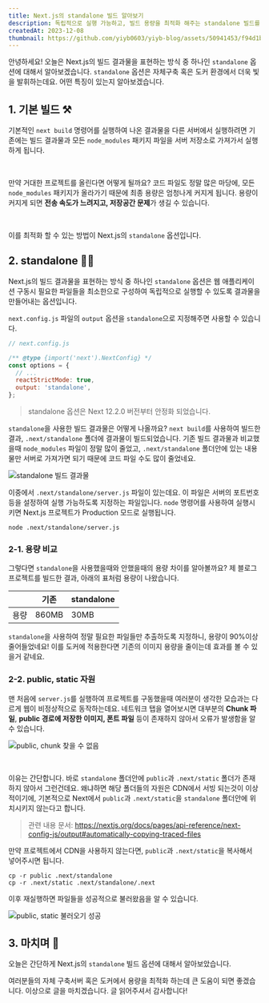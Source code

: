 ```yaml
---
title: Next.js의 standalone 빌드 알아보기
description: 독립적으로 실행 가능하고, 빌드 용량을 최적화 해주는 standalone 빌드를 알아봅시다.
createdAt: 2023-12-08
thumbnail: https://github.com/yiyb0603/yiyb-blog/assets/50941453/f94d1be6-d69e-42f6-b3a8-e1d2678121eb
---
```


안녕하세요! 오늘은 Next.js의 빌드 결과물을 표현하는 방식 중 하나인 `standalone` 옵션에 대해서 알아보겠습니다. `standalone` 옵션은 자체구축 혹은 도커 환경에서 더욱 빛을 발휘하는데요. 어떤 특징이 있는지 알아보겠습니다.

## 1. 기본 빌드 ⚒️

기본적인 `next build` 명령어를 실행하여 나온 결과물을 다른 서버에서 실행하려면 기존에는 빌드 결과물과 모든 `node_modules` 패키지 파일을 서버 저장소로 가져가서 실행하게 됩니다.

<br />

만약 거대한 프로젝트를 올린다면 어떻게 될까요? 코드 파일도 정말 많은 마당에, 모든 `node_modules` 패키지가 올라가기 때문에 최종 용량은 엄청나게 커지게 됩니다. 용량이 커지게 되면 **전송 속도가 느려지고, 저장공간 문제**가 생길 수 있습니다.

<br />

이를 최적화 할 수 있는 방법이 Next.js의 `standalone` 옵션입니다.

## 2. standalone 👩‍🚀

Next.js의 빌드 결과물을 표현하는 방식 중 하나인 `standalone` 옵션은 웹 애플리케이션 구동시 필요한 파일들을 최소한으로 구성하여 독립적으로 실행할 수 있도록 결과물을 만들어내는 옵션입니다.

`next.config.js` 파일의 `output` 옵션을 `standalone`으로 지정해주면 사용할 수 있습니다.

```javascript
// next.config.js

/** @type {import('next').NextConfig} */
const options = {
  // ...
  reactStrictMode: true,
  output: 'standalone',
};
```

> standalone 옵션은 Next 12.2.0 버전부터 안정화 되었습니다.

`standalone`을 사용한 빌드 결과물은 어떻게 나올까요? `next build`를 사용하여 빌드한 결과, `.next/standalone` 폴더에 결과물이 빌드되었습니다. 기존 빌드 결과물과 비교했을때 `node_modules` 파일이 정말 많이 줄었고, `.next/standalone` 폴더안에 있는 내용물만 서버로 가져가면 되기 때문에 코드 파일 수도 많이 줄었네요.

![standalone 빌드 결과물](https://github.com/yiyb0603/yiyb-blog/assets/50941453/60ba4d7d-d85d-495e-8f14-ad807697541b)

이중에서 `.next/standalone/server.js` 파일이 있는데요. 이 파일은 서버의 포트번호 등을 설정하여 실행 가능하도록 지정하는 파일입니다. `node` 명령어를 사용하여 실행시키면 Next.js 프로젝트가 Production 모드로 실행됩니다.

```terminal
node .next/standalone/server.js
```

### 2-1. 용량 비교

그렇다면 `standalone`을 사용했을때와 안했을때의 용량 차이를 알아볼까요? 제 블로그 프로젝트를 빌드한 결과, 아래의 표처럼 용량이 나왔습니다.

|      | 기존  | standalone |
| ---- | ----- | ---------- |
| 용량 | 860MB | 30MB       |

`standalone`을 사용하여 정말 필요한 파일들만 추출하도록 지정하니, 용량이 90%이상 줄어들었네요! 이를 도커에 적용한다면 기존의 이미지 용량을 줄이는데 효과를 볼 수 있을거 같네요.

### 2-2. public, static 자원

맨 처음에 `server.js`를 실행하여 프로젝트를 구동했을때 여러분이 생각한 모습과는 다르게 웹이 비정상적으로 동작하는데요. 네트워크 탭을 열어보시면 대부분의 **Chunk 파일**, **public 경로에 저장한 이미지, 폰트 파일** 등이 존재하지 않아서 오류가 발생함을 알 수 있습니다.

![public, chunk 찾을 수 없음](https://github.com/yiyb0603/yiyb-blog/assets/50941453/bb1ac7ba-4a59-45b6-a522-1ebac3e0f440)

<br />

이유는 간단합니다. 바로 `standalone` 폴더안에 `public`과 `.next/static` 폴더가 존재하지 않아서 그런건데요. 왜냐하면 해당 폴더들의 자원은 CDN에서 서빙 되는것이 이상적이기에, 기본적으로 Next에서 `public`과 `.next/static`을 `standalone` 폴더안에 위치시키지 않는다고 합니다.

> 관련 내용 문서: https://nextjs.org/docs/pages/api-reference/next-config-js/output#automatically-copying-traced-files

만약 프로젝트에서 CDN을 사용하지 않는다면, `public`과 `.next/static`을 복사해서 넣어주시면 됩니다.

```terminal
cp -r public .next/standalone
cp -r .next/static .next/standalone/.next
```

이후 재실행하면 파일들을 성공적으로 불러왔음을 알 수 있습니다.

![public, static 불러오기 성공](https://github.com/yiyb0603/yiyb-blog/assets/50941453/6780a981-f6cb-40a7-ae5b-9f43428846c0)

## 3. 마치며 📌

오늘은 간단하게 Next.js의 `standalone` 빌드 옵션에 대해서 알아보았습니다.

여러분들의 자체 구축서버 혹은 도커에서 용량을 최적화 하는데 큰 도움이 되면 좋겠습니다. 이상으로 글을 마치겠습니다. 글 읽어주셔서 감사합니다!
